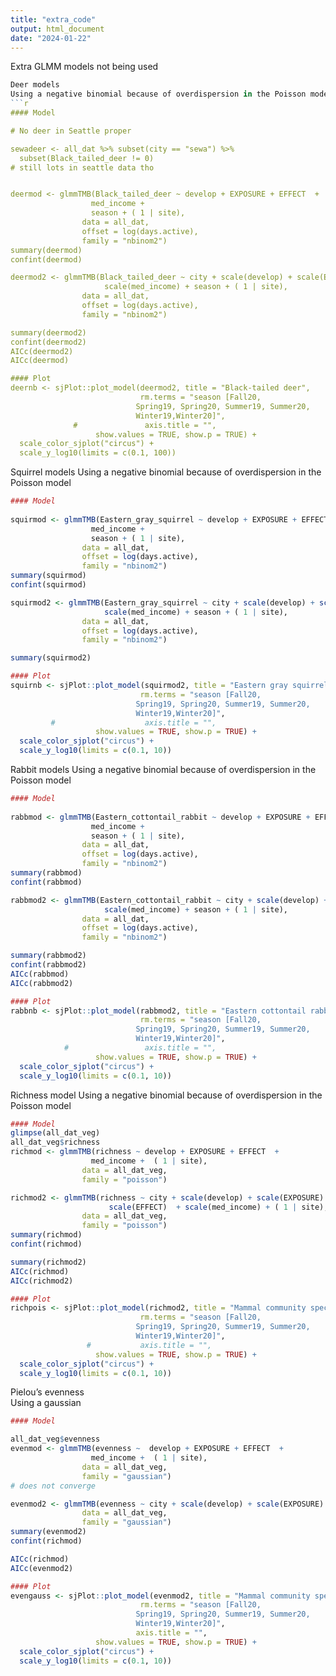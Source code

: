 ```yaml
---
title: "extra_code"
output: html_document
date: "2024-01-22"
---
```



Extra GLMM models not being used 
```r

Deer models 
Using a negative binomial because of overdispersion in the Poisson model 
```r
#### Model 

# No deer in Seattle proper 

sewadeer <- all_dat %>% subset(city == "sewa") %>% 
  subset(Black_tailed_deer != 0)
# still lots in seattle data tho 


deermod <- glmmTMB(Black_tailed_deer ~ develop + EXPOSURE + EFFECT  + 
                  med_income +  
                  season + ( 1 | site), 
                data = all_dat, 
                offset = log(days.active),
                family = "nbinom2")
summary(deermod)
confint(deermod)

deermod2 <- glmmTMB(Black_tailed_deer ~ city + scale(develop) + scale(EXPOSURE) + scale(EFFECT)  + 
                     scale(med_income) + season + ( 1 | site), 
                data = all_dat, 
                offset = log(days.active),
                family = "nbinom2")

summary(deermod2)
confint(deermod2)
AICc(deermod2)
AICc(deermod)

#### Plot 
deernb <- sjPlot::plot_model(deermod2, title = "Black-tailed deer",
                             rm.terms = "season [Fall20,
                            Spring19, Spring20, Summer19, Summer20,
                            Winter19,Winter20]", 
              #               axis.title = "",
                   show.values = TRUE, show.p = TRUE) + 
  scale_color_sjplot("circus") + 
  scale_y_log10(limits = c(0.1, 100))

```


Squirrel models 
Using a negative binomial because of overdispersion in the Poisson model 
```r
#### Model 
 
squirmod <- glmmTMB(Eastern_gray_squirrel ~ develop + EXPOSURE + EFFECT  + 
                  med_income +  
                  season + ( 1 | site), 
                data = all_dat, 
                offset = log(days.active),
                family = "nbinom2")
summary(squirmod)
confint(squirmod)

squirmod2 <- glmmTMB(Eastern_gray_squirrel ~ city + scale(develop) + scale(EXPOSURE) + scale(EFFECT)  + 
                     scale(med_income) + season + ( 1 | site), 
                data = all_dat, 
                offset = log(days.active),
                family = "nbinom2")

summary(squirmod2)

#### Plot 
squirnb <- sjPlot::plot_model(squirmod2, title = "Eastern gray squirrel",
                             rm.terms = "season [Fall20,
                            Spring19, Spring20, Summer19, Summer20,
                            Winter19,Winter20]", 
         #                    axis.title = "",
                   show.values = TRUE, show.p = TRUE) + 
  scale_color_sjplot("circus") + 
  scale_y_log10(limits = c(0.1, 10))

```


Rabbit models 
Using a negative binomial because of overdispersion in the Poisson model 
```r
#### Model 
 
rabbmod <- glmmTMB(Eastern_cottontail_rabbit ~ develop + EXPOSURE + EFFECT  + 
                  med_income +  
                  season + ( 1 | site), 
                data = all_dat, 
                offset = log(days.active),
                family = "nbinom2")
summary(rabbmod)
confint(rabbmod)

rabbmod2 <- glmmTMB(Eastern_cottontail_rabbit ~ city + scale(develop) + scale(EXPOSURE) + scale(EFFECT)  + 
                     scale(med_income) + season + ( 1 | site), 
                data = all_dat, 
                offset = log(days.active),
                family = "nbinom2")

summary(rabbmod2)
confint(rabbmod2)
AICc(rabbmod)
AICc(rabbmod2)

#### Plot 
rabbnb <- sjPlot::plot_model(rabbmod2, title = "Eastern cottontail rabbit",
                             rm.terms = "season [Fall20,
                            Spring19, Spring20, Summer19, Summer20,
                            Winter19,Winter20]", 
            #                 axis.title = "",
                   show.values = TRUE, show.p = TRUE) + 
  scale_color_sjplot("circus") + 
  scale_y_log10(limits = c(0.1, 10))

```


Richness model 
Using a negative binomial because of overdispersion in the Poisson model 
```r
#### Model 
glimpse(all_dat_veg)
all_dat_veg$richness
richmod <- glmmTMB(richness ~ develop + EXPOSURE + EFFECT  + 
                  med_income +  ( 1 | site), 
                data = all_dat_veg, 
                family = "poisson")

richmod2 <- glmmTMB(richness ~ city + scale(develop) + scale(EXPOSURE) + 
                      scale(EFFECT)  + scale(med_income) + ( 1 | site), 
                data = all_dat_veg, 
                family = "poisson")
summary(richmod)
confint(richmod)

summary(richmod2)
AICc(richmod)
AICc(richmod2)

#### Plot 
richpois <- sjPlot::plot_model(richmod2, title = "Mammal community species richness",
                             rm.terms = "season [Fall20,
                            Spring19, Spring20, Summer19, Summer20,
                            Winter19,Winter20]", 
                 #           axis.title = "",
                   show.values = TRUE, show.p = TRUE) + 
  scale_color_sjplot("circus") + 
  scale_y_log10(limits = c(0.1, 10))

```


Pielou's evenness  
Using a gaussian 
```r
#### Model 

all_dat_veg$evenness
evenmod <- glmmTMB(evenness ~  develop + EXPOSURE + EFFECT  + 
                  med_income +  ( 1 | site),
                data = all_dat_veg, 
                family = "gaussian")
# does not converge

evenmod2 <- glmmTMB(evenness ~ city + scale(develop) + scale(EXPOSURE) + scale(EFFECT)  + scale(med_income) + ( 1 | site),
                data = all_dat_veg, 
                family = "gaussian")
summary(evenmod2)
confint(richmod)

AICc(richmod)
AICc(evenmod2)

#### Plot 
evengauss <- sjPlot::plot_model(evenmod2, title = "Mammal community species evenness",
                             rm.terms = "season [Fall20,
                            Spring19, Spring20, Summer19, Summer20,
                            Winter19,Winter20]", 
                            axis.title = "",
                   show.values = TRUE, show.p = TRUE) + 
  scale_color_sjplot("circus") + 
  scale_y_log10(limits = c(0.1, 10))

```
